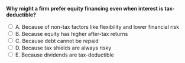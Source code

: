 ::: {.question-block}

<form onsubmit="event.preventDefault(); checkAnswer('module8_mcq_q54')" data-correct-answer="A">
<strong style="display: block;">Why might a firm prefer equity financing even when interest is tax-deductible?</strong>

<label><input type="radio" name="module8_mcq_q54" value="A"> A. Because of non-tax factors like flexibility and lower financial risk</label><br>
<label><input type="radio" name="module8_mcq_q54" value="B"> B. Because equity has higher after-tax returns</label><br>
<label><input type="radio" name="module8_mcq_q54" value="C"> C. Because debt cannot be repaid</label><br>
<label><input type="radio" name="module8_mcq_q54" value="D"> D. Because tax shields are always risky</label><br>
<label><input type="radio" name="module8_mcq_q54" value="E"> E. Because dividends are tax-deductible</label><br>
</form>

<div id="feedback-module8_mcq_q54" class="feedback" data-status="" style="display:none;">
✅ Correct: A. Firms may avoid debt to maintain flexibility or reduce bankruptcy risk, even if taxes favor leverage.
</div>

:::
